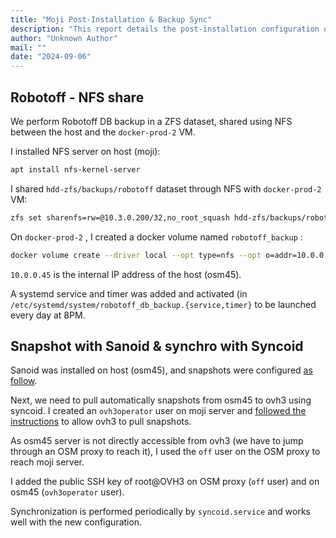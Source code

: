 ```yaml
---
title: "Moji Post-Installation & Backup Sync"
description: "This report details the post-installation configuration of the Moji server, focusing on setting up NFS shares for Robotoff DB backups and configuring Sanoid and Syncoid for automated snapshots and synchronization. It outlines the steps for NFS server installation, ZFS dataset sharing, and secure snapshot pulling to OVH3."
author: "Unknown Author"
mail: ""
date: "2024-09-06"
---
```

## Robotoff - NFS share

We perform Robotoff DB backup in a ZFS dataset, shared using NFS between the host and the `docker-prod-2` VM.

I installed NFS server on host (moji):

```bash
apt install nfs-kernel-server
```

I shared `hdd-zfs/backups/robotoff` dataset through NFS with `docker-prod-2` VM:

```bash
zfs set sharenfs=rw=@10.3.0.200/32,no_root_squash hdd-zfs/backups/robotoff
```

On `docker-prod-2` , I created a docker volume named `robotoff_backup` :

```bash
docker volume create --driver local --opt type=nfs --opt o=addr=10.0.0.45,nolock,soft,rw --opt device=:/hdd-zfs/backups/robotoff robotoff_backup
```

`10.0.0.45` is the internal IP address of the host (osm45). 

A systemd service and timer was added and activated (in `/etc/systemd/system/robotoff_db_backup.{service,timer}` to be launched every day at 8PM.

## Snapshot with Sanoid & synchro with Syncoid

Sanoid was installed on host (osm45), and snapshots were configured [as follow](https://github.com/openfoodfacts/openfoodfacts-infrastructure/blob/develop/confs/moji/sanoid/sanoid.conf).

Next, we need to pull automatically snapshots from osm45 to ovh3 using syncoid. I created an `ovh3operator` user on moji server and [followed the instructions](https://openfoodfacts.github.io/openfoodfacts-infrastructure/sanoid/#how-to-setup-synchronization-without-using-root) to allow ovh3 to pull snapshots.

As osm45 server is not directly accessible from ovh3 (we have to jump through an OSM proxy to reach it), I used the `off` user on the OSM proxy to reach moji server.

I added the public SSH key of root@OVH3 on OSM proxy (`off` user) and on osm45 (`ovh3operator` user).

Synchronization is performed periodically by `syncoid.service` and works well with the new configuration.
